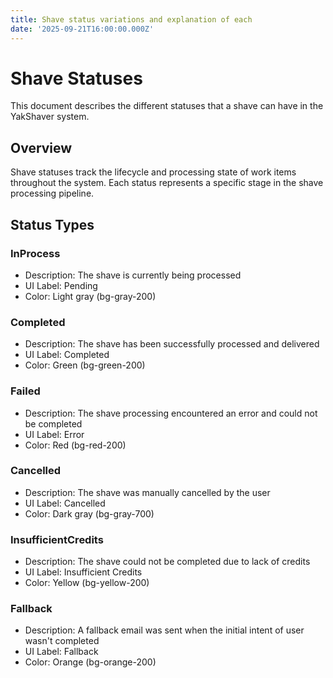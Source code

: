 ```yaml
---
title: Shave status variations and explanation of each
date: '2025-09-21T16:00:00.000Z'
---
```


# Shave Statuses

This document describes the different statuses that a shave can have in the YakShaver system.

## Overview

Shave statuses track the lifecycle and processing state of work items throughout the system. Each status represents a specific stage in the shave processing pipeline.

## Status Types

### InProcess

* Description: The shave is currently being processed
* UI Label: Pending
* Color: Light gray (bg-gray-200)

### Completed

* Description: The shave has been successfully processed and delivered
* UI Label: Completed
* Color: Green (bg-green-200)

### Failed

* Description: The shave processing encountered an error and could not be completed
* UI Label: Error
* Color: Red (bg-red-200)

### Cancelled

* Description: The shave was manually cancelled by the user
* UI Label: Cancelled
* Color: Dark gray (bg-gray-700)

### InsufficientCredits

* Description: The shave could not be completed due to lack of credits
* UI Label: Insufficient Credits
* Color: Yellow (bg-yellow-200)

### Fallback

* Description: A fallback email was sent when the initial intent of user wasn't completed
* UI Label: Fallback
* Color: Orange (bg-orange-200)
